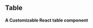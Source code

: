
<Meta title="COMPONENTS/TableComponent" component={Table}/>

## Table
#### A Customizable React table component
<Canvas>
<Story name="Table">
<Table
headers={["Col 1","Col 2","Col 3","Col 4","Col 5"]}
rows={[
    ["This", "is", "just", "a", "text"],
    ["This", "is", "just", "a", "text"],
    ["This", "is", "just", "a", "text"],
    ["This", "is", "just", "a", "text"],
]}
/>
</Story>
</Canvas>